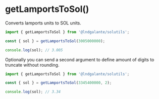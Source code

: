 # getLamportsToSol()

Converts lamports units to SOL units.

```typescript
import { getLamportsToSol } from '@lndgalante/solutils';

const { sol } = getLamportsToSol(3005000000);

console.log(sol); // 3.005
```

Optionally you can send a second argument to define amount of digits to truncate without rounding.

```typescript
import { getLamportsToSol } from '@lndgalante/solutils';

const { sol } = getLamportsToSol(3345400000, 2);

console.log(sol); // 3.34
```

